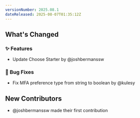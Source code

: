 ```yaml
---
versionNumber: 2025.08.1
dateReleased: 2025-08-07T01:35:12Z
---
```




## What's Changed
### ✨ Features
* Update Choose Starter by @joshbermanssw

### 🐛 Bug Fixes
* Fix MFA preference type from string to boolean by @kulesy

## New Contributors
* @joshbermanssw made their first contribution


